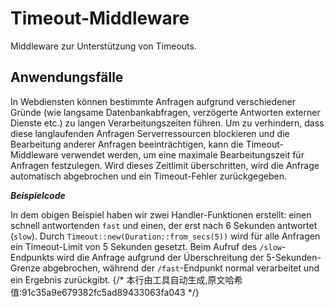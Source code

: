 
# Timeout-Middleware

Middleware zur Unterstützung von Timeouts.

## Anwendungsfälle

In Webdiensten können bestimmte Anfragen aufgrund verschiedener Gründe (wie langsame Datenbankabfragen, verzögerte Antworten externer Dienste etc.) zu langen Verarbeitungszeiten führen. Um zu verhindern, dass diese langlaufenden Anfragen Serverressourcen blockieren und die Bearbeitung anderer Anfragen beeinträchtigen, kann die Timeout-Middleware verwendet werden, um eine maximale Bearbeitungszeit für Anfragen festzulegen. Wird dieses Zeitlimit überschritten, wird die Anfrage automatisch abgebrochen und ein Timeout-Fehler zurückgegeben.

_**Beispielcode**_

<Tabs>
<Tab label="main.rs">
<TimeoutMainCode/>
</Tab>
<Tab label="Cargo.toml">
<TimeoutCargoCode/>
</Tab>
</Tabs>

In dem obigen Beispiel haben wir zwei Handler-Funktionen erstellt: einen schnell antwortenden `fast` und einen, der erst nach 6 Sekunden antwortet (`slow`). Durch `Timeout::new(Duration::from_secs(5))` wird für alle Anfragen ein Timeout-Limit von 5 Sekunden gesetzt. Beim Aufruf des `/slow`-Endpunkts wird die Anfrage aufgrund der Überschreitung der 5-Sekunden-Grenze abgebrochen, während der `/fast`-Endpunkt normal verarbeitet und ein Ergebnis zurückgibt.
{/* 本行由工具自动生成,原文哈希值:91c35a9e679382fc5ad89433063fa043 */}